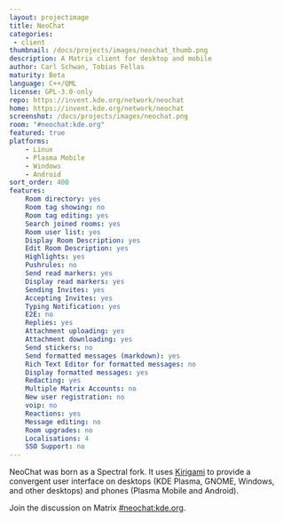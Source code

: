 ```yaml
---
layout: projectimage
title: NeoChat
categories: 
 - client
thumbnail: /docs/projects/images/neochat_thumb.png
description: A Matrix client for desktop and mobile
author: Carl Schwan, Tobias Fellas
maturity: Beta
language: C++/QML
license: GPL-3.0-only
repo: https://invent.kde.org/network/neochat
home: https://invent.kde.org/network/neochat
screenshot: /docs/projects/images/neochat.png
room: "#neochat:kde.org"
featured: true
platforms:
    - Linux
    - Plasma Mobile
    - Windows
    - Android
sort_order: 400
features:
    Room directory: yes
    Room tag showing: no
    Room tag editing: yes
    Search joined rooms: yes
    Room user list: yes
    Display Room Description: yes
    Edit Room Description: yes
    Highlights: yes
    Pushrules: no
    Send read markers: yes
    Display read markers: yes
    Sending Invites: yes
    Accepting Invites: yes
    Typing Notification: yes
    E2E: no
    Replies: yes
    Attachment uploading: yes
    Attachment downloading: yes
    Send stickers: no
    Send formatted messages (markdown): yes
    Rich Text Editor for formatted messages: no
    Display formatted messages: yes
    Redacting: yes
    Multiple Matrix Accounts: no
    New user registration: no
    voip: no
    Reactions: yes
    Message editing: no
    Room upgrades: no
    Localisations: 4
    SSO Support: no
---
```


NeoChat was born as a Spectral fork. It uses [Kirigami](https://develop.kde.org/frameworks/kirigami/) to provide a convergent user interface on desktops (KDE Plasma, GNOME, Windows, and other desktops) and phones (Plasma Mobile and Android).

Join the discussion on Matrix [#neochat:kde.org](https://matrix.to/#/#neochat:kde.org).

